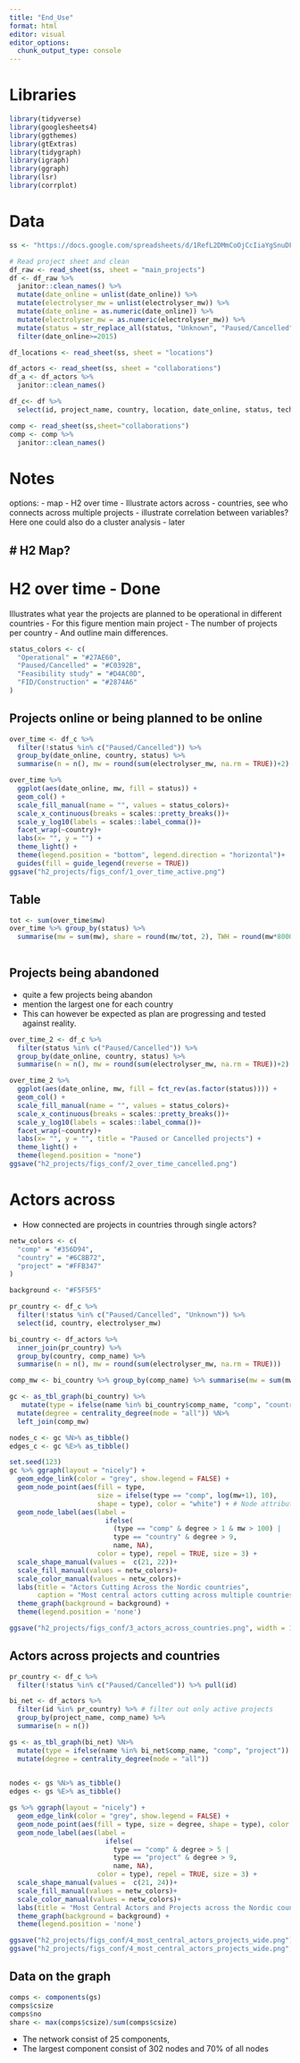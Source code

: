 ```yaml
---
title: "End_Use"
format: html
editor: visual
editor_options: 
  chunk_output_type: console
---
```


# Libraries
```r
library(tidyverse)
library(googlesheets4)
library(ggthemes)
library(gtExtras)
library(tidygraph)
library(igraph)
library(ggraph)
library(lsr)
library(corrplot)
```

# Data
```r

ss <- "https://docs.google.com/spreadsheets/d/1RefL2DMmCoOjCcIiaYgSnuDF34ORQFAZKu3nkaoS6o8/edit?gid=1138676736#gid=1138676736"

# Read project sheet and clean 
df_raw <- read_sheet(ss, sheet = "main_projects") 
df <- df_raw %>% 
  janitor::clean_names() %>% 
  mutate(date_online = unlist(date_online)) %>%
  mutate(electrolyser_mw = unlist(electrolyser_mw)) %>%
  mutate(date_online = as.numeric(date_online)) %>%
  mutate(electrolyser_mw = as.numeric(electrolyser_mw)) %>%
  mutate(status = str_replace_all(status, "Unknown", "Paused/Cancelled")) %>%
  filter(date_online>=2015)

df_locations <- read_sheet(ss, sheet = "locations")

df_actors <- read_sheet(ss, sheet = "collaborations") 
df_a <- df_actors %>% 
  janitor::clean_names() 

df_c<- df %>%
  select(id, project_name, country, location, date_online, status, technology, electricity, electrolyser_mw, product, end_use_mobility, end_use_heat_power, end_use_grid_export)

comp <- read_sheet(ss,sheet="collaborations")
comp <- comp %>% 
  janitor::clean_names() 

```

# Notes

options: 
 - map
 - H2 over time
 - Illustrate actors across - countries, see who connects across multiple projects
 - illustrate correlation between variables? Here one could also do a cluster analysis - later



# H2 Map?
- 

# H2 over time - Done
Illustrates what year the projects are planned to be operational in different countries
- For this figure mention main project
- The number of projects per country
- And outline main differences.

```r
status_colors <- c(
  "Operational" = "#27AE60",      
  "Paused/Cancelled" = "#C0392B", 
  "Feasibility study" = "#D4AC0D", 
  "FID/Construction" = "#2874A6"  
)
```


## Projects online or being planned to be online
```r
over_time <- df_c %>% 
  filter(!status %in% c("Paused/Cancelled")) %>%
  group_by(date_online, country, status) %>%
  summarise(n = n(), mw = round(sum(electrolyser_mw, na.rm = TRUE))+2)

over_time %>% 
  ggplot(aes(date_online, mw, fill = status)) + 
  geom_col() + 
  scale_fill_manual(name = "", values = status_colors)+
  scale_x_continuous(breaks = scales::pretty_breaks())+
  scale_y_log10(labels = scales::label_comma())+
  facet_wrap(~country)+
  labs(x= "", y = "") +
  theme_light() +
  theme(legend.position = "bottom", legend.direction = "horizontal")+
  guides(fill = guide_legend(reverse = TRUE))
ggsave("h2_projects/figs_conf/1_over_time_active.png")
```

## Table
```r
tot <- sum(over_time$mw)
over_time %>% group_by(status) %>% 
  summarise(mw = sum(mw), share = round(mw/tot, 2), TWH = round(mw*8000/1e6)) %>% arrange(TWH) %>% gt::gt() %>% gt_theme_espn() %>% gt::gtsave("h2_projects/figs_conf/1_table.png")
  

```

## Projects being abandoned
- quite a few projects being abandon
- mention the largest one for each country 
- This can however be expected as plan are progressing and tested against reality.

```r
over_time_2 <- df_c %>% 
  filter(status %in% c("Paused/Cancelled")) %>%
  group_by(date_online, country, status) %>%
  summarise(n = n(), mw = round(sum(electrolyser_mw, na.rm = TRUE))+2)

over_time_2 %>% 
  ggplot(aes(date_online, mw, fill = fct_rev(as.factor(status)))) + 
  geom_col() + 
  scale_fill_manual(name = "", values = status_colors)+
  scale_x_continuous(breaks = scales::pretty_breaks())+
  scale_y_log10(labels = scales::label_comma())+
  facet_wrap(~country)+
  labs(x= "", y = "", title = "Paused or Cancelled projects") +
  theme_light() +
  theme(legend.position = "none")
ggsave("h2_projects/figs_conf/2_over_time_cancelled.png")
```

# Actors across
- How connected are projects in countries through single actors?

```r
netw_colors <- c(
  "comp" = "#356D94",     
  "country" = "#6C8B72",  
  "project" = "#FFB347"   
)

background <- "#F5F5F5"  

```


```r

pr_country <- df_c %>% 
  filter(!status %in% c("Paused/Cancelled", "Unknown")) %>%
  select(id, country, electrolyser_mw)

bi_country <- df_actors %>% 
  inner_join(pr_country) %>%
  group_by(country, comp_name) %>%
  summarise(n = n(), mw = round(sum(electrolyser_mw, na.rm = TRUE)))

comp_mw <- bi_country %>% group_by(comp_name) %>% summarise(mw = sum(mw)) %>% rename(name = comp_name)

gc <- as_tbl_graph(bi_country) %>%
   mutate(type = ifelse(name %in% bi_country$comp_name, "comp", "country")) %>%
  mutate(degree = centrality_degree(mode = "all")) %N>%
  left_join(comp_mw)

nodes_c <- gc %N>% as_tibble()
edges_c <- gc %E>% as_tibble()

set.seed(123)
gc %>% ggraph(layout = "nicely") + 
  geom_edge_link(color = "grey", show.legend = FALSE) + 
  geom_node_point(aes(fill = type, 
                      size = ifelse(type == "comp", log(mw+1), 10), 
                      shape = type), color = "white") + # Node attributes
  geom_node_label(aes(label = 
                        ifelse(
                          (type == "comp" & degree > 1 & mw > 100) |
                          type == "country" & degree > 9, 
                          name, NA), 
                      color = type), repel = TRUE, size = 3) +
  scale_shape_manual(values =  c(21, 22))+
  scale_fill_manual(values = netw_colors)+
  scale_color_manual(values = netw_colors)+
  labs(title = "Actors Cutting Across the Nordic countries", 
       caption = "Most central actors cutting across multiple countries. Each actor is active in projects with a combined capacity of more than 100MW")+
  theme_graph(background = background) + 
  theme(legend.position = 'none')

ggsave("h2_projects/figs_conf/3_actors_across_countries.png", width = 13.33, height = 7.5, units = "in", dpi = 300)

```


## Actors across projects and countries
```r

pr_country <- df_c %>% 
  filter(!status %in% c("Paused/Cancelled")) %>% pull(id)

bi_net <- df_actors %>%
  filter(id %in% pr_country) %>% # filter out only active projects
  group_by(project_name, comp_name) %>%
  summarise(n = n())

gs <- as_tbl_graph(bi_net) %N>% 
  mutate(type = ifelse(name %in% bi_net$comp_name, "comp", "project")) %>%
  mutate(degree = centrality_degree(mode = "all"))
  

nodes <- gs %N>% as_tibble()
edges <- gs %E>% as_tibble()

gs %>% ggraph(layout = "nicely") + 
  geom_edge_link(color = "grey", show.legend = FALSE) + 
  geom_node_point(aes(fill = type, size = degree, shape = type), color = "white") + # Node attributes
  geom_node_label(aes(label = 
                        ifelse(
                          type == "comp" & degree > 5 |
                          type == "project" & degree > 9, 
                          name, NA), 
                      color = type), repel = TRUE, size = 3) +
  scale_shape_manual(values =  c(21, 24))+
  scale_fill_manual(values = netw_colors)+
  scale_color_manual(values = netw_colors)+
  labs(title = "Most Central Actors and Projects across the Nordic countries")+
  theme_graph(background = background) + 
  theme(legend.position = 'none') 

ggsave("h2_projects/figs_conf/4_most_central_actors_projects_wide.png")
ggsave("h2_projects/figs_conf/4_most_central_actors_projects_wide.png",  width = 13.33, height = 7.5, units = "in", dpi = 300)

```


## Data on the graph
```r
comps <- components(gs)
comps$csize
comps$no
share <- max(comps$csize)/sum(comps$csize)

```

- The network consist of 25 components,
- The largest component consist of 302 nodes and 70% of all nodes


